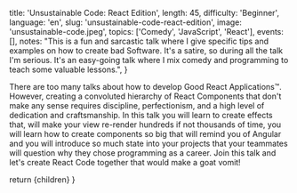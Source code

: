 
  title: 'Unsustainable Code: React Edition',
  length: 45,
  difficulty: 'Beginner',
  language: 'en',
  slug: 'unsustainable-code-react-edition',
  image: 'unsustainable-code.jpeg',
  topics: ['Comedy', 'JavaScript', 'React'],
  events: [],
  notes:
    "This is a fun and sarcastic talk where I give specific tips and examples on how to create bad Software. It's a satire, so during all the talk I'm serious. It's an easy-going talk where I mix comedy and programming to teach some valuable lessons.",
}

There are too many talks about how to develop Good React Applications™️. However, creating a convoluted hierarchy of React Components that don't make any sense requires discipline, perfectionism, and a high level of dedication and craftsmanship. In this talk you will learn to create effects that, will make your view re-render hundreds if not thousands of time, you will learn how to create components so big that will remind you of Angular and you will introduce so much state into your projects that your teammates will question why they chose programming as a career. Join this talk and let's create React Code together that would make a goat vomit!

  return <MdxLayout slug="unsustainable-code-react-edition">{children}</MdxLayout>
}
